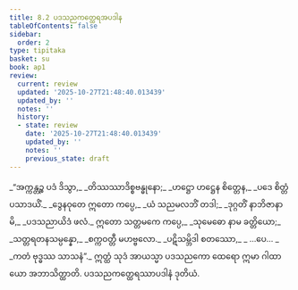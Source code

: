 ```yaml
---
title: 8.2 ပဒသညကတ္ထေရအပဒါန
tableOfContents: false
sidebar:
  order: 2
type: tipitaka
basket: su
book: ap1
review:
  current: review
  updated: '2025-10-27T21:48:40.013439'
  updated_by: ''
  notes: ''
  history:
  - state: review
    date: '2025-10-27T21:48:40.013439'
    updated_by: ''
    notes: ''
    previous_state: draft
---
```



<ReviewStatus review={frontmatter.review} showDetails={true} />

<HypothesisAnnotation frontmatter={frontmatter} />

<DynamicBreadcrumb />

<Division number="5" book="ap1" e="ch" v="20" p="132">

<Paragraph number="1595" type="verses" book="ap1">
_“အက္ကန္တဉ္စ ပဒံ ဒိသွာ,_  
_တိဿဿာဒိစ္စဗန္ဓုနော;_  
_ဟဋ္ဌော ဟဋ္ဌေန စိတ္တေန,_  
_ပဒေ စိတ္တံ ပသာဒယိံ._  

</Paragraph>

</Division>
<Division number="6" book="ap1" e="ch" v="20" p="132">

<Paragraph number="1596" type="verses" book="ap1">
_ဒွေနဝုတေ ဣတော ကပ္ပေ,_  
_ယံ သညမလဘိံ တဒါ;_  
_ဒုဂ္ဂတိံ နာဘိဇာနာမိ,_  
_ပဒသညာယိဒံ ဖလံ._  

</Paragraph>

</Division>
<Division number="7" book="ap1" e="ch" v="20" p="132">

<Paragraph number="1597" type="verses" book="ap1">
ဣတော သတ္တမကေ ကပ္ပေ,_  
_သုမေဓော နာမ ခတ္တိယော;_  
_သတ္တရတနသမ္ပန္နော,_  
_စက္ကဝတ္တီ မဟဗ္ဗလော._  

</Paragraph>

</Division>
<Division number="8" book="ap1" e="ch" v="20" p="132">

<Paragraph number="1598" type="verses" book="ap1">
_ပဋိသမ္ဘိဒါ စတဿော,_  
_ …ပေ… _  
_ကတံ ဗုဒ္ဓဿ သာသနံ”._  

</Paragraph>

<Paragraph number="1599" book="ap1">
ဣတ္ထံ သုဒံ အာယသ္မာ ပဒသညကော ထေရော ဣမာ ဂါထာယော အဘာသိတ္ထာတိ.

</Paragraph>
</Division>

<Paragraph number="1600" type="center" book="ap1">
ပဒသညကတ္ထေရဿာပဒါနံ ဒုတိယံ.
</Paragraph>